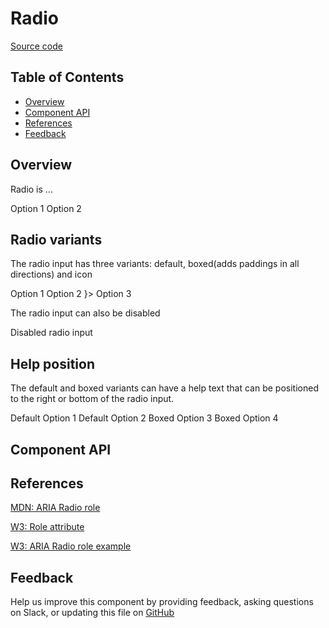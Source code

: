 
# Radio

[Source code](https://github.com/leemonade/bubbles/tree/main/packages/components/form/Radio)

## Table of Contents

<!-- START doctoc generated TOC please keep comment here to allow auto update -->
<!-- DON'T EDIT THIS SECTION, INSTEAD RE-RUN doctoc TO UPDATE -->

- [Overview](#overview)
- [Component API](#component-api)
- [References](#references)
- [Feedback](#feedback)

## Overview

Radio is ...

<ThemeProvider>
  <Radio name="overview">Option 1</Radio>
  <Radio name="overview">Option 2</Radio>
</ThemeProvider>

## Radio variants

The radio input has three variants: default, boxed(adds paddings in all directions) and icon

<ThemeProvider>
  <Radio name="variant" variant="default">
    Option 1
  </Radio>
  <Radio name="variant" variant="boxed">
    Option 2
  </Radio>
  <Radio name="variant" variant="icon" icon={<AcademicCapIcon height={32} width={32} />}>
    Option 3
  </Radio>
</ThemeProvider>

The radio input can also be disabled

<ThemeProvider>
  <Radio name="disabled" disabled>
    Disabled radio input
  </Radio>
</ThemeProvider>

## Help position

The default and boxed variants can have a help text that can be positioned to the right or bottom of the radio input.

<ThemeProvider>
  <Radio name="position" variant="default" help="Right help text" helpPosition="right">
    Default Option 1
  </Radio>
  <Radio name="position" variant="default" help="Bottom help text" helpPosition="bottom">
    Default Option 2
  </Radio>
  <Radio name="position" variant="boxed" help="Right help text" helpPosition="right">
    Boxed Option 3
  </Radio>
  <Radio name="position" variant="boxed" help="Bottom help text" helpPosition="bottom">
    Boxed Option 4
  </Radio>
</ThemeProvider>

## Component API

<Preview>
  <Story id="atoms-form-radio--playground" />
</Preview>

<Props of={Radio} />

## References

[MDN: ARIA Radio role](https://developer.mozilla.org/en-US/docs/Web/Accessibility/ARIA/Roles/radio_role)

[W3: Role attribute](https://www.w3.org/WAI/PF/HTML/wiki/RoleAttribute)

[W3: ARIA Radio role example](https://www.w3.org/TR/2016/WD-wai-aria-practices-1.1-20160317/examples/radio/radio.html)

## Feedback

Help us improve this component by providing feedback, asking questions on Slack, or updating this file on
[GitHub](https://github.com/leemonade/bubbles/edit/main/packages/components/form/Radio.mdx)
